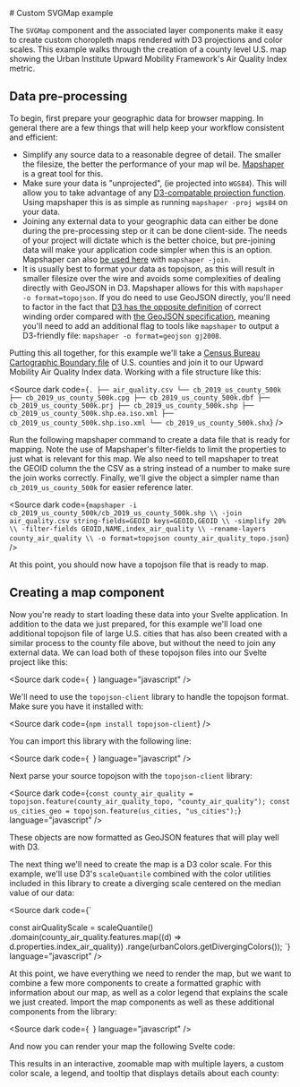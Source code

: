
<Meta title="Examples/CustomSVGMap" /># Custom SVGMap example

The `SVGMap` component and the associated layer components make it easy to create custom choropleth maps rendered with D3 projections and color scales. This example walks through the creation of a county level U.S. map showing the Urban Institute Upward Mobility Framework's Air Quality Index metric.

<Story of={stories.Primary} />

## Data pre-processing

To begin, first prepare your geographic data for browser mapping. In general there are a few things that will help keep your workflow consistent and efficient:

- Simplify any source data to a reasonable degree of detail. The smaller the filesize, the better the performance of your map wil be. [Mapshaper](https://mapshaper.org/) is a great tool for this.
- Make sure your data is "unprojected", (ie projected into `WGS84`). This will allow you to take advantage of any [D3-compatable projection function](https://d3js.org/d3-geo/projection). Using mapshaper this is as simple as running `mapshaper -proj wgs84` on your data.
- Joining any external data to your geographic data can either be done during the pre-processing step or it can be done client-side. The needs of your project will dictate which is the better choice, but pre-joining data will make your application code simpler when this is an option. Mapshaper can also [be used here](https://github.com/mbloch/mapshaper/wiki/Command-Reference#-join) with `mapshaper -join`.
- It is usually best to format your data as topojson, as this will result in smaller filesize over the wire and avoids some complexities of dealing directly with GeoJSON in D3. Mapshaper allows for this with `mapshaper -o format=topojson`. If you do need to use GeoJSON directly, you'll need to factor in the fact that [D3 has the opposite definition](https://observablehq.com/@d3/winding-order?collection=@d3/d3-geo) of correct winding order compared with [the GeoJSON specification](https://macwright.com/2015/03/23/geojson-second-bite#winding), meaning you'll need to add an additional flag to tools like `mapshaper` to output a D3-friendly file: `mapshaper -o format=geojson gj2008`.

Putting this all together, for this example we'll take a [Census Bureau Cartographic Boundary file](https://www.census.gov/geographies/mapping-files/time-series/geo/cartographic-boundary.html) of U.S. counties and join it to our Upward Mobility Air Quality Index data. Working with a file structure like this:

<Source
  dark
  code={`
.
├── air_quality.csv
└── cb_2019_us_county_500k
    ├── cb_2019_us_county_500k.cpg
    ├── cb_2019_us_county_500k.dbf
    ├── cb_2019_us_county_500k.prj
    ├── cb_2019_us_county_500k.shp
    ├── cb_2019_us_county_500k.shp.ea.iso.xml
    ├── cb_2019_us_county_500k.shp.iso.xml
    └── cb_2019_us_county_500k.shx
`}
/>

Run the following mapshaper command to create a data file that is ready for mapping. Note the use of Mapshaper's filter-fields to limit the properties to just what is relevant for this map. We also need to tell mapshaper to treat the GEOID column the the CSV as a string instead of a number to make sure the join works correctly. Finally, we'll give the object a simpler name than `cb_2019_us_county_500k` for easier reference later.

<Source
  dark
  code={`
mapshaper -i cb_2019_us_county_500k/cb_2019_us_county_500k.shp \\
  -join air_quality.csv string-fields=GEOID keys=GEOID,GEOID \\
  -simplify 20% \\
  -filter-fields GEOID,NAME,index_air_quality \\
  -rename-layers county_air_quality \\
  -o format=topojson county_air_quality_topo.json
`}
/>

At this point, you should now have a topojson file that is ready to map.

## Creating a map component

Now you're ready to start loading these data into your Svelte application. In addition to the data we just prepared, for this example we'll load one additional topojson file of large U.S. cities that has also been created with a similar process to the county file above, but without the need to join any external data. We can load both of these topojson files into our Svelte project like this:

<Source
  dark
  code={`
`}
  language="javascript"
/>

We'll need to use the `topojson-client` library to handle the topojson format. Make sure you have it installed with:

<Source
  dark
  code={`
npm install topojson-client
`}
/>

You can import this library with the following line:

<Source
  dark
  code={`
`}
  language="javascript"
/>

Next parse your source topojson with the `topojson-client` library:

<Source
  dark
  code={`
const county_air_quality = topojson.feature(county_air_quality_topo, "county_air_quality");
const us_cities_geo = topojson.feature(us_cities, "us_cities");
`}
  language="javascript"
/>

These objects are now formatted as GeoJSON features that will play well with D3.

The next thing we'll need to create the map is a D3 color scale. For this example, we'll use D3's `scaleQuantile` combined with the color utilities included in this library to create a diverging scale centered on the median value of our data:

<Source dark code={`

const airQualityScale = scaleQuantile()
.domain(county_air_quality.features.map((d) => d.properties.index_air_quality))
.range(urbanColors.getDivergingColors());
`} language="javascript" />

At this point, we have everything we need to render the map, but we want to combine a few more components to create a formatted graphic with information about our map, as well as a color legend that explains the scale we just created. Import the map components as well as these additional components from the library:

<Source
  dark
  code={`
`}
  language="javascript"
/>

And now you can render your map the following Svelte code:

<Source of={stories.Primary} dark language="svelte" />

This results in an interactive, zoomable map with multiple layers, a custom color scale, a legend, and tooltip that displays details about each county:

<Story of={stories.Primary} />
